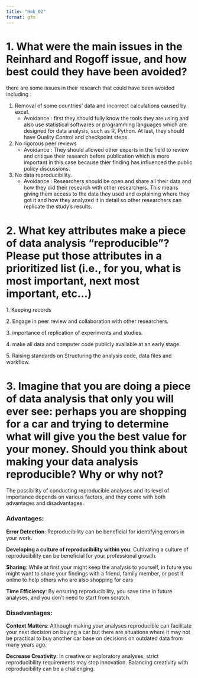 ```yaml
---
title: "Hmk_02"
format: gfm
---
```


# 1. What were the main issues in the Reinhard and Rogoff issue, and how best could they have been avoided?

there are some issues in their research that could have been avoided including :

1.  Removal of some countries' data and incorrect calculations caused by excel.
    -   Avoidance : first they should fully know the tools they are using and also use statistical softwares or programming languages which are designed for data analysis, such as R, Python. At last, they should have Quality Control and checkpoint steps.
2.  No rigorous peer reviews
    -   Avoidance : They should allowed other experts in the field to review and critique their research before publication which is more important in this case because thier finding has influenced the public policy discussions.
3.  No data reproducibility.
    -   Avoidance : Researchers should be open and share all their data and how they did their research with other researchers. This means giving them access to the data they used and explaining where they got it and how they analyzed it in detail so other researchers can replicate the study's results.

# 2. What key attributes make a piece of data analysis "reproducible"? Please put those attributes in a prioritized list (i.e., for you, what is most important, next most important, etc...)

1\. Keeping records

2\. Engage in peer review and collaboration with other researchers.

3\. importance of replication of experiments and studies.

4\. make all data and computer code publicly available at an early stage.

5\. Raising standards on Structuring the analysis code, data files and workflow.

# 3. Imagine that you are doing a piece of data analysis that only you will ever see: perhaps you are shopping for a car and trying to determine what will give you the best value for your money. Should you think about making your data analysis reproducible? Why or why not?

The possibility of conducting reproducible analyses and its level of importance depends on various factors, and they come with both advantages and disadvantages.

### Advantages:

**Error Detection**: Reproducibility can be beneficial for identifying errors in your work.

**Developing a culture of reproducibility within you**: Cultivating a culture of reproducibility can be beneficial for your professional growth.

**Sharing**: While at first your might keep the analysis to yourself, in future you might want to share your findings with a friend, family member, or post it online to help others who are also shopping for cars

**Time Efficiency**: By ensuring reproducibility, you save time in future analyses, and you don't need to start from scratch.

### Disadvantages:

**Context Matters**: Although making your analyses reproducible can facilitate your next decision on buying a car but there are situations where it may not be practical to buy another car base on decisions on outdated data from many years ago.

**Decrease Creativity**: In creative or exploratory analyses, strict reproducibility requirements may stop innovation. Balancing creativity with reproducibility can be a challenging.
